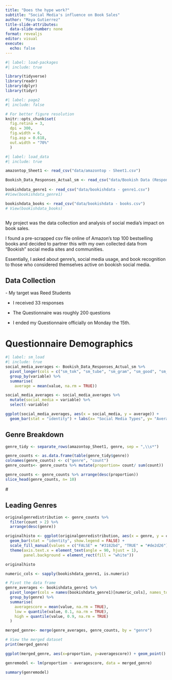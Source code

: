 ```yaml
---
title: "Does the hype work?"
subtitle: "Social Media's influence on Book Sales"
author: "Maya Gutierrez"
title-slide-attributes:
  data-slide-number: none
format: revealjs
editor: visual
execute:
  echo: false
---
```


```r
#| label: load-packages
#| include: true

library(tidyverse)
library(readr)
library(dplyr)
library(tidyr)

```

```r
#| label: page2
#| include: false

# For better figure resolution
knitr::opts_chunk$set(
  fig.retina = 3, 
  dpi = 300, 
  fig.width = 6, 
  fig.asp = 0.618, 
  out.width = "70%"
  )
```

```r
#| label: load_data
#| include: true

amazontop_Sheet1 <- read_csv("data/amazontop - Sheet1.csv")

Bookish_Data_Responses_Actual_sm <- read_csv("data/Bookish Data (Responses) Actual - sm.csv")
  
bookishdata_genre1 <- read_csv("data/bookishdata - genre1.csv")
#View(bookishdata_genre1)

bookishdata_books <- read_csv("data/bookishdata - books.csv")
# View(bookishdata_books)



```

My project was the data collection and analysis of social media's impact on book sales.

I found a pre-scrapped csv file online of Amazon's top 100 bestselling books and decided to partner this with my own collected data from "Bookish" social media sites and communities.

Essentially, I asked about genre's, social media usage, and book recognition to those who considered themselves active on bookish social media.

## Data Collection

\- My target was Reed Students

-   I received 33 responses

-   The Questionnaire was roughly 200 questions

-   I ended my Questionnaire officially on Monday the 15th.

# Questionnaire Demographics

```r
#| label: sm_load
#| include: true
social_media_averages <- Bookish_Data_Responses_Actual_sm %>%
  pivot_longer(cols = c("sm_tok", "sm_tube", "sm_gram", "sm_good", "sm_red", "sm_red", "sm_tumb", "sm_oth"), names_to = "variable", values_to = "value") %>%
  group_by(variable) %>%
  summarise(
    average = mean(value, na.rm = TRUE))

social_media_averages <- social_media_averages %>%
  mutate(social_media = variable) %>%
  select(-variable)
```

```r
ggplot(social_media_averages, aes(x = social_media, y = average)) + 
  geom_bar(stat = "identity") + labs(x= "Social Media Types", y= "Average on a Scale of 0-1", title = "What Bookish Social Media Are you a part of?")
```

## Genre Breakdown

```r
genre_tidy <- separate_rows(amazontop_Sheet1, genre, sep = ",\\s*")

genre_counts <- as.data.frame(table(genre_tidy$genre))
colnames(genre_counts) <- c("genre", "count")
genre_counts<- genre_counts %>% mutate(proportion= count/ sum(count))

genre_counts <- genre_counts %>% arrange(desc(proportion))
slice_head(genre_counts, n= 10)
```

\#

## Leading Genres

```r
originalgenredistribution <- genre_counts %>%
  filter(count > 2) %>%
  arrange(desc(genre))

originalhisto <- ggplot(originalgenredistribution, aes(x = genre, y = count, fill = count > 10)) +
  geom_bar(stat = "identity", show.legend = FALSE) +  
  scale_fill_manual(values = c("FALSE" = "#3182bd", "TRUE" = "#de2d26")) +
  theme(axis.text.x = element_text(angle = 90, hjust = 1),
        panel.background = element_rect(fill = "white"))

originalhisto
```

```r

numeric_cols <- sapply(bookishdata_genre1, is.numeric)

# Pivot the data frame
genre_averages <- bookishdata_genre1 %>%
  pivot_longer(cols = names(bookishdata_genre1)[numeric_cols], names_to = "genre", values_to = "value") %>%
  group_by(genre) %>%
  summarise(
    averagescore = mean(value, na.rm = TRUE),
    low = quantile(value, 0.1, na.rm = TRUE),
    high = quantile(value, 0.9, na.rm = TRUE)
  )

merged_genre<- merge(genre_averages, genre_counts, by = "genre")

# View the merged dataset
print(merged_genre)
```

```r
ggplot(merged_genre, aes(x=proportion, y=averagescore)) + geom_point() + labs(x= "Proportion of Amazon's Top 100", y= "Average Social Media presence Scale 0-2", title= "Bestselling Makeup by Genre and Social Media Presence Rating")
```

```r
genremodel <- lm(proportion ~ averagescore, data = merged_genre)

summary(genremodel)
```
